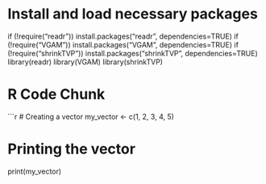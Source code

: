 # Install and load necessary packages
if (!require("readr")) install.packages("readr", dependencies=TRUE)
if (!require("VGAM")) install.packages("VGAM", dependencies=TRUE)
if (!require("shrinkTVP")) install.packages("shrinkTVP", dependencies=TRUE)
library(readr)
library(VGAM)
library(shrinkTVP)


# R Code Chunk

```r
# Creating a vector
my_vector <- c(1, 2, 3, 4, 5)

# Printing the vector
print(my_vector)
